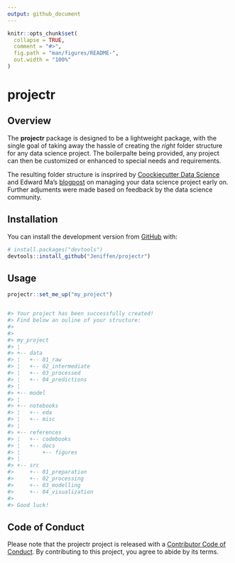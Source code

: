 ```yaml
---
output: github_document
---
```


<!-- README.md is generated from README.Rmd. Please edit that file -->

```r
knitr::opts_chunk$set(
  collapse = TRUE,
  comment = "#>",
  fig.path = "man/figures/README-",
  out.width = "100%"
)
```

# projectr

<!-- badges: start -->
<!-- badges: end -->

## Overview 

The __projectr__ package is designed to be a lightweight package, with the 
single goal of taking away the hassle of creating the _right_ folder structure 
for any data science project. The boilerpalte being provided, any project can 
then be customized or enhanced to special needs and requirements. 

The resulting folder structure is insprired by 
[Coockiecutter Data Science](https://tinyurl.com/y89ay63o) and Edward Ma's 
[blogpost](https://tinyurl.com/ybghtonj) on managing your data science project 
early on. Further adjuments were made based on feedback by the data science 
community. 


## Installation

You can install the development version from [GitHub](https://github.com/) with:

``` r
# install.packages("devtools")
devtools::install_github("Jeniffen/projectr")
```
## Usage 

```r
projectr::set_me_up("my_project")


#> Your project has been successfully created!
#> Find below an ouline of your structure:
#> 
#> 
#> my_project               
#> ¦                        
#> +-- data                 
#> ¦   +-- 01_raw           
#> ¦   +-- 02_intermediate  
#> ¦   +-- 03_processed     
#> ¦   +-- 04_predictions   
#> ¦                        
#> +-- model                
#> ¦                        
#> +-- notebooks            
#> ¦   +-- eda              
#> ¦   +-- misc             
#> ¦                        
#> +-- references           
#> ¦   +-- codebooks        
#> ¦   +-- docs             
#> ¦       +-- figures      
#> ¦                        
#> +-- src                  
#>     +-- 01_preparation   
#>     +-- 02_processing    
#>     +-- 03_modelling     
#>     +-- 04_visualization 
#> 
#> Good luck!
```
## Code of Conduct

Please note that the projectr project is released with a 
[Contributor Code of Conduct](#). By contributing to this project, you agree to
abide by its terms.

